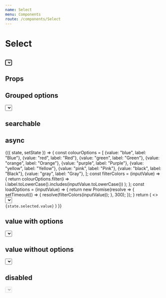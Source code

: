```yaml
---
name: Select
menu: Components
route: /components/Select
---
```



# Select

<Playground>
  <div style={{ width: 300 }}>
    <MultiSelect
      autoFocus
      placeholder="Selecione"
      name="colors"
      options={[
        {value: "blue", label: "Blue"},
        {value: "red", label: "Red"},
        {value: "green", label: "Green"},
        {value: "orange", label: "Orange"},
        {value: "purple", label: "Purple"},
        {value: "yellow", label: "Yellow"},
        {value: "pink", label: "Pink"},
        {value: "black", label: "Black"},
        {value: "gray", label: "Gray"},
      ]}
    />
    <br />
    <Select
      autoFocus
      placeholder="Selecione"
      name="colors"
      options={[
        {value: "blue", label: "Blue"},
        {value: "red", label: "Red"},
        {value: "green", label: "Green"},
        {value: "orange", label: "Orange"},
        {value: "purple", label: "Purple"},
        {value: "yellow", label: "Yellow"},
        {value: "pink", label: "Pink"},
        {value: "black", label: "Black"},
        {value: "gray", label: "Gray"},
      ]}
    />
  </div>
</Playground>

## Props

<Props of={Select} />

## Grouped options

<Playground>
  <div style={{ width: 300 }}>
    <Select
      placeholder="Selecione"
      name="options-group"
      options={[
        {
          label: "Colors",
          options: [
            {value: "blue", label: "Blue"},
            {value: "red", label: "Red"},
            {value: "green", label: "Green"}
          ]
        },{
          label: "Country",
          options: [
            {value: "br", label: "Brazil"},
            {value: "pt", label: "Portugal"},
            {value: "us", label: "United States"}
          ]
        }
      ]}
    />
  </div>
</Playground>

## searchable

<Playground>
  <div style={{ width: 300 }}>
    <MultiSelect
      placeholder="Selecione"
      name="options-group-searchable"
      searchable
      options={[
        {
          label: "Colors",
          options: [
            {value: "blue", label: "Blue"},
            {value: "red", label: "Red"},
            {value: "green", label: "Green"}
          ]
        },{
          label: "Country",
          options: [
            {value: "br", label: "Brazil"},
            {value: "pt", label: "Portugal"},
            {value: "us", label: "United States"}
          ]
        }
      ]}
    />
  </div>
</Playground>

## async

<Playground>
  <State initial={{ selected: {} }}>
    {({ state, setState }) => {
      const colourOptions = [
        {value: "blue", label: "Blue"},
        {value: "red", label: "Red"},
        {value: "green", label: "Green"},
        {value: "orange", label: "Orange"},
        {value: "purple", label: "Purple"},
        {value: "yellow", label: "Yellow"},
        {value: "pink", label: "Pink"},
        {value: "black", label: "Black"},
        {value: "gray", label: "Gray"},
      ];
      const filterColors = (inputValue) => {
        return colourOptions.filter(i =>
          i.label.toLowerCase().includes(inputValue.toLowerCase())
        );
      };
      const loadOptions = (inputValue) => {
        return new Promise(resolve => {
          setTimeout(() => {
            resolve(filterColors(inputValue));
          }, 300);
        });
      }
      return (
        <>
          <div style={{ width: 300 }}>
            <Select
              placeholder="Pesquisar"
              name="async-select"
              async
              loadOptions={loadOptions}
              onSelect={(selected) => setState({ selected })}
            />
          </div>
          <code>{state.selected.value}</code>
        </>
      )
    }}
  </State>
</Playground>

## value with options

<Playground>
  <div style={{ width: 300 }}>
    <Select
      placeholder="Selecione"
      name="colors"
      value={{value: "purple", label: "Purple"}}
      options={[
        {value: "blue", label: "Blue"},
        {value: "orange", label: "Orange"},
        {value: "purple", label: "Purple"},
        {value: "yellow", label: "Yellow"}
      ]}
    />
  </div>
</Playground>

## value without options

<Playground>
  <div style={{ width: 300 }}>
    <Select
      placeholder="Selecione"
      name="colors"
      value={{value: "purple", label: "Purple"}}
    />
  </div>
</Playground>

## disabled

<Playground>
  <div style={{ width: 300 }}>
    <Select
      placeholder="Selecione"
      name="sizes"
      disabled
      value={{value: "medium", label: "Medium"}}
      options={[
        {value: "small", label: "Small"},
        {value: "medium", label: "Medium"},
        {value: "large", label: "Large"}
      ]}
    />
  </div>
</Playground>
